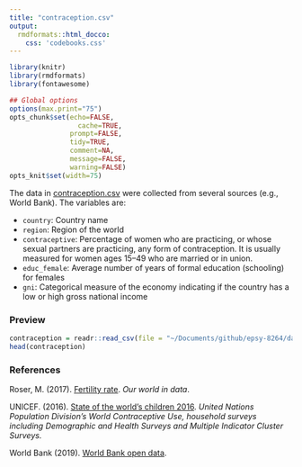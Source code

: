 ```yaml
---
title: "contraception.csv"
output: 
  rmdformats::html_docco:
    css: 'codebooks.css'
---
```



```r
library(knitr)
library(rmdformats)
library(fontawesome)

## Global options
options(max.print="75")
opts_chunk$set(echo=FALSE,
	             cache=TRUE,
               prompt=FALSE,
               tidy=TRUE,
               comment=NA,
               message=FALSE,
               warning=FALSE)
opts_knit$set(width=75)
```


The data in [contraception.csv](https://github.com/zief0002/epsy-8264/raw/master/data/contraception.csv) were collected from several sources (e.g., World Bank). The variables are:

- `country`: Country name
- `region`: Region of the world
- `contraceptive`: Percentage of women who are practicing, or whose sexual partners are practicing, any form of contraception. It is usually measured for women ages 15&ndash;49 who are married or in union.
- `educ_female`: Average number of years of formal education (schooling) for females
- `gni`: Categorical measure of the economy indicating if the country has a low or high gross national income




### Preview

```r
contraception = readr::read_csv(file = "~/Documents/github/epsy-8264/data/contraception.csv")
head(contraception)
```


### References


Roser, M. (2017). [Fertility rate](https://ourworldindata.org/fertility-rate#empowerment-of-women). *Our world in data*.

UNICEF. (2016). [State of the world's children 2016](https://www.unicef.org/publications/files/UNICEF_SOWC_2016.pdf). *United Nations Population Division's World Contraceptive Use, household surveys including Demographic and Health Surveys and Multiple Indicator Cluster Surveys.*

World Bank (2019). [World Bank open data](https://data.worldbank.org/). 

